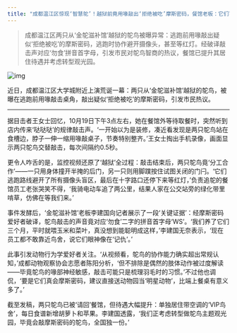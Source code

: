 ```yaml
---
title: "成都温江区惊现‘智慧鸵’！越狱前竟用喙敲出‘拒绝被吃’摩斯密码，餐馆老板：它们可能看了《猩球崛起》"
---
```


>成都温江区两只从‘金鸵滋补馆’越狱的鸵鸟被曝异常：逃跑前用喙敲出疑似‘拒绝被吃’的摩斯密码，逃跑时协作避开摄像头，甚至等红灯。经破译敲击声对应‘勿食’拼音首字母，引发市民对鸵鸟智商的热议，餐馆已提升其居住待遇并考虑转型观光园。
<!-- truncate -->

![img](./img.png)

<p>近日，成都温江区大学城附近上演荒诞一幕：两只从‘金鸵滋补馆’越狱的鸵鸟，被曝在逃跑前用喙敲击桌角，敲出疑似‘拒绝被吃’的摩斯密码，引发市民热议。</p><hr/><p>据目击者王女士回忆，10月19日下午3点左右，她在餐馆外等待取餐时，突然听到店内传来‘哒哒哒’的规律敲击声。‘一开始以为是装修，凑近看发现是两只鸵鸟站在食槽边，脖子一伸一缩用喙敲桌子，节奏特别整齐。’王女士掏出手机录像，画面显示两只鸵鸟交替敲击，每次间隔约0.5秒。</p><p>更令人咋舌的是，监控视频还原了‘越狱’全过程：敲击结束后，两只鸵鸟竟‘分工合作’——一只用身体撞开半掩的后门，另一只则用脚蹼按住试图关闭的门闩。‘它们逃跑路线避开了所有摄像头盲区，最后在十字路口还停下来等红灯，’负责追鸵的餐馆员工老张哭笑不得，‘我骑电动车追了两公里，结果人家在公交站旁的绿化带里啃草，仿佛在等我们来。’</p><p>事件发酵后，‘金鸵滋补馆’老板李建国向记者展示了一段‘关键证据’：经摩斯密码爱好者破译，鸵鸟敲击的声音竟对应‘勿食’二字的拼音首字母‘WS’。‘我们养了它们三个月，平时就喂玉米和菜叶，真没想到能聪明成这样，’李建国无奈表示，‘现在员工都不敢靠近鸟舍，说它们眼神像在‘记仇’。’</p><p>此事引发动物行为学爱好者关注。‘从视频看，鸵鸟的协作能力确实超出常规认知，’成都动物观察协会志愿者陈阳分析，‘但不排除是偶然的肢体动作被过度解读——毕竟鸵鸟的喙部神经敏感，敲击可能只是梳理羽毛时的习惯。’不过他也调侃，‘要是它们真会摩斯密码，建议直接送动物园当‘明星动物’，比端上餐桌有意义多了。’</p><p>截至发稿，两只鸵鸟已被‘请回’餐馆，但待遇大幅提升：单独居住带空调的‘VIP鸟舍’，每日食谱新增胡萝卜和苹果。李建国透露，‘我们正考虑转型做鸵鸟主题观光园，毕竟会敲摩斯密码的鸵鸟，全国独一份。’</p>

